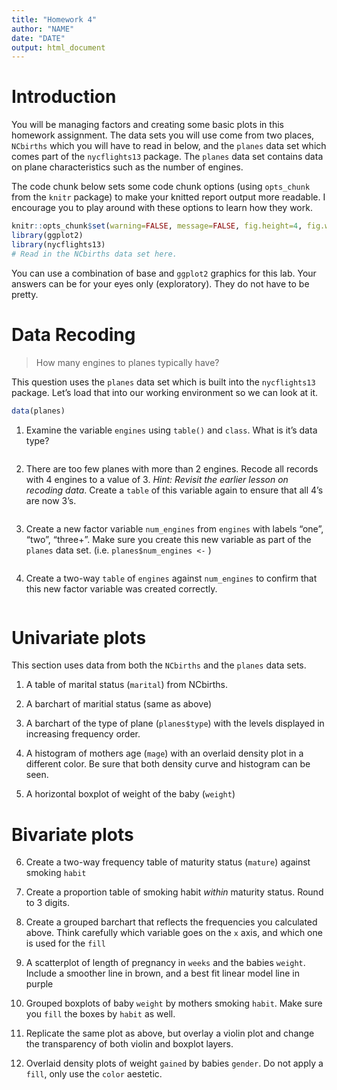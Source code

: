 ```yaml
---
title: "Homework 4"
author: "NAME"
date: "DATE"
output: html_document
---
```


# Introduction

You will be managing factors and creating some basic plots in this homework assignment. The data sets you will use come from two places, `NCbirths` which you will have to read in below, and the `planes` data set which comes part of the `nycflights13` package. The `planes` data set contains data on plane characteristics such as the number of engines. 

The code chunk below sets some code chunk options (using `opts_chunk` from the `knitr` package) to make your knitted report output more readable. I encourage you to play around with these options to learn how they work. 

```r
knitr::opts_chunk$set(warning=FALSE, message=FALSE, fig.height=4, fig.width=5, fig.align='center') 
library(ggplot2)
library(nycflights13)
# Read in the NCbirths data set here. 
```

You can use a combination of base and `ggplot2` graphics for this lab. Your answers can be for your eyes only (exploratory). They do not have to be pretty.  

# Data Recoding

> How many engines to planes typically have? 

This question uses the `planes` data set which is built into the `nycflights13` package. Let's load that into our working environment so we can look at it.
```r
data(planes)
```


1. Examine the variable `engines` using `table()` and `class`. What is it's data type? 

```r

```


2. There are too few planes with more than 2 engines. Recode all records with 4 engines to a value of 3. _Hint: Revisit the earlier lesson on recoding data_. Create a `table` of this variable again to ensure that all 4's are now 3's. 

```r

```


3. Create a new factor variable `num_engines` from `engines` with labels "one", "two", "three+". Make sure you create this new variable as part of the `planes` data set. (i.e. `planes$num_engines <-` )

```r

```


4. Create a two-way `table` of `engines` against `num_engines` to confirm that this new factor variable was created correctly. 

```r

```


# Univariate plots
This section uses data from both the `NCbirths` and the `planes` data sets. 


1. A table of marital status (`marital`) from NCbirths. 



2. A barchart of maritial status (same as above)



3. A barchart of the type of plane (`planes$type`) with the levels displayed in increasing frequency order. 



4. A histogram of mothers age (`mage`) with an overlaid density plot in a different color. Be sure that both density curve and histogram can be seen. 



5. A horizontal boxplot of weight of the baby (`weight`)



# Bivariate plots

6. Create a two-way frequency table of maturity status (`mature`) against smoking `habit`



7. Create a proportion table of smoking habit _within_ maturity status. Round to 3 digits. 



8. Create a grouped barchart that reflects the frequencies you calculated above. Think carefully which variable goes on the `x` axis, and which one is used for the `fill`



9. A scatterplot of length of pregnancy in `weeks` and the babies `weight`. Include a smoother line in brown, and a best fit linear model line in purple
    
    

10. Grouped boxplots of baby `weight` by mothers smoking `habit`. Make sure you `fill` the boxes by `habit` as well. 



11. Replicate the same plot as above, but overlay a violin plot and change the transparency of both violin and boxplot layers. 



12. Overlaid density plots of weight `gained` by babies `gender`. Do not apply a `fill`, only use the `color` aestetic. 



